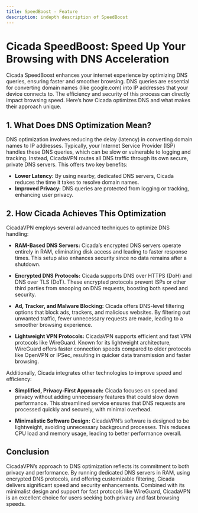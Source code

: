 ```yaml
---
title: SpeedBoost - Feature
description: indepth description of SpeedBoost
---
```



# Cicada SpeedBoost: Speed Up Your Browsing with DNS Acceleration

Cicada SpeedBoost enhances your internet experience by optimizing DNS queries, ensuring faster and smoother browsing. DNS queries are essential for converting domain names (like google.com) into IP addresses that your device connects to. The efficiency and security of this process can directly impact browsing speed. Here’s how Cicada optimizes DNS and what makes their approach unique.

## 1. What Does DNS Optimization Mean?

DNS optimization involves reducing the delay (latency) in converting domain names to IP addresses. Typically, your Internet Service Provider (ISP) handles these DNS queries, which can be slow or vulnerable to logging and tracking. Instead, CicadaVPN routes all DNS traffic through its own secure, private DNS servers. This offers two key benefits:

- **Lower Latency:** By using nearby, dedicated DNS servers, Cicada reduces the time it takes to resolve domain names.
- **Improved Privacy:** DNS queries are protected from logging or tracking, enhancing user privacy.

## 2. How Cicada Achieves This Optimization

CicadaVPN employs several advanced techniques to optimize DNS handling:

- **RAM-Based DNS Servers:** Cicada’s encrypted DNS servers operate entirely in RAM, eliminating disk access and leading to faster response times. This setup also enhances security since no data remains after a shutdown.

- **Encrypted DNS Protocols:** Cicada supports DNS over HTTPS (DoH) and DNS over TLS (DoT). These encrypted protocols prevent ISPs or other third parties from snooping on DNS requests, boosting both speed and security.

- **Ad, Tracker, and Malware Blocking:** Cicada offers DNS-level filtering options that block ads, trackers, and malicious websites. By filtering out unwanted traffic, fewer unnecessary requests are made, leading to a smoother browsing experience.

- **Lightweight VPN Protocols:** CicadaVPN supports efficient and fast VPN protocols like WireGuard. Known for its lightweight architecture, WireGuard offers faster connection speeds compared to older protocols like OpenVPN or IPSec, resulting in quicker data transmission and faster browsing.

Additionally, Cicada integrates other technologies to improve speed and efficiency:

- **Simplified, Privacy-First Approach:** Cicada focuses on speed and privacy without adding unnecessary features that could slow down performance. This streamlined service ensures that DNS requests are processed quickly and securely, with minimal overhead.

- **Minimalistic Software Design:** CicadaVPN’s software is designed to be lightweight, avoiding unnecessary background processes. This reduces CPU load and memory usage, leading to better performance overall.

## Conclusion

CicadaVPN’s approach to DNS optimization reflects its commitment to both privacy and performance. By running dedicated DNS servers in RAM, using encrypted DNS protocols, and offering customizable filtering, Cicada delivers significant speed and security enhancements. Combined with its minimalist design and support for fast protocols like WireGuard, CicadaVPN is an excellent choice for users seeking both privacy and fast browsing speeds.

